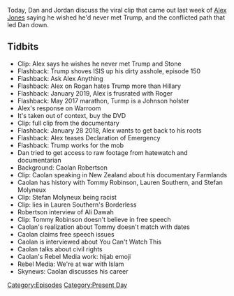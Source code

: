 {{DEFAULTSORT:
    #_EPISODE_0538:March 2, 2021
}}{{Episode
    | title           = March 2, 2021
    | caption         = Listen to this episode on [https://knowledgefight.libsyn.com/538-march-2-2021 Libsyn] [https://open.spotify.com/episode/2Mf6XWw9giswNYWk7zEaNP Spotify], Read the [[Transcript/538: March 2, 2021|Unofficial Transcript]]
    | episodeNumber   = 538
    | length          = 01:40:03
    | airDate         = March 8, 2021
    | coverageDate    = March 2, 2021
    | episodeType     = [[:Category:Present Day|Present Day]]
    | appearance      = [[Caolan Robertson]], [[Stefan Molyneux]], [[Lauren Southern]], [[Tommy Robinson]], [[Ali Dawah]]
    | previousEpisode = [[537: July 16-18, 2010]]
    | nextEpisode     = [[539: March 10, 2021]]
}}

{{Stub}}

Today, Dan and Jordan discuss the viral clip that came out last week of [[Alex Jones]] saying he wished he'd never met Trump, and the conflicted path that led Dan down.

==Tidbits==

*Clip: Alex says he wishes he never met Trump and Stone
*Flashback: Trump shoves ISIS up his dirty asshole, episode 150
*Flashback: Ask Alex Anything
*Flashback: Alex on Rogan hates Trump more than Hillary
*Flashback: January 2019, Alex is frusrated with Roger
*Flashback: May 2017 marathon, Turmp is a Johnson holster
*Alex's response on Warroom
*It's taken out of context, buy the DVD
*Clip: full clip from the documentary
*Flashback: January 28 2018, Alex wants to get back to his roots
*Flashback: Alex teases Declaration of Emergency
*Flashback: Trump works for the mob
*Dan tried to get access to raw footage from hatewatch and documentarian
*Background: Caolan Robertson
*Clip: Caolan speaking in New Zealand about his documentary Farmlands
*Caolan has history with Tommy Robinson, Lauren Southern, and Stefan Molyneux
*Clip: Stefan Molyneux being racist
*Clip: lies in Lauren Southern's Borderless
*Robertson interview of Ali Dawah
*Clip: Tommy Robinson doesn't believe in free speech
*Caolan's realization about Tommy doesn't match with dates
*Caolan claims free speech issues
*Caolan is interviewed about You Can't Watch This
*Caolan talks about civil rights
*Caolan's Rebel Media work: hijab emoji
*Rebel Media: We're at war with Islam
*Skynews: Caolan discusses his career

[[Category:Episodes]]
[[Category:Present Day]]
